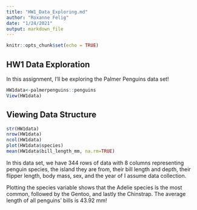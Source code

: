 ```yaml
---
title: "HW1_Data_Exploring.md"
author: "Roxanne Felig"
date: "1/24/2021"
output: markdown_file
---
```


```r
knitr::opts_chunk$set(echo = TRUE)
```

## HW1 Data Exploration

In this assignment, I'll be exploring the Palmer Penguins data set!

```r
HW1data<-palmerpenguins::penguins
View(HW1data)
```

## Viewing Data Structure

```r
str(HW1data)
nrow(HW1data)
ncol(HW1data)
plot(HW1data$species) 
mean(HW1data$bill_length_mm, na.rm=TRUE)
```
In this data set, we have 344 rows of data with 8 columns representing penguin species, the island they are from, their bill length and depth, their flipper length, body mass, sex, and the year of I assume data collection.

Plotting the species variable shows that the Adelie species is the most common, followed by the Gentoo, and lastly the Chinstrap. The average length of all penguins' bills is 43.92 mm!


